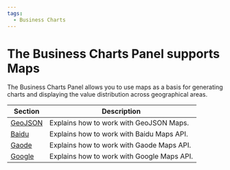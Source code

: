 ```yaml
---
tags:
  - Business Charts
---
```


# The Business Charts Panel supports Maps

The Business Charts Panel allows you to use maps as a basis for generating charts and displaying the value distribution across geographical areas.

| Section            | Description                                |
| ------------------ | ------------------------------------------ |
| [GeoJSON](geojson) | Explains how to work with GeoJSON Maps.    |
| [Baidu](baidu)     | Explains how to work with Baidu Maps API.  |
| [Gaode](gaode)     | Explains how to work with Gaode Maps API.  |
| [Google](google)   | Explains how to work with Google Maps API. |
